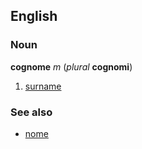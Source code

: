 ==English==
===Noun===
'''cognome''' ''m'' (''plural'' '''cognomi''')

#[[surname]]

===See also===
*[[nome]]